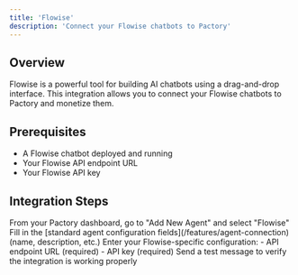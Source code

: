 ```yaml
---
title: 'Flowise'
description: 'Connect your Flowise chatbots to Pactory'
---
```


## Overview

Flowise is a powerful tool for building AI chatbots using a drag-and-drop interface. This integration allows you to connect your Flowise chatbots to Pactory and monetize them.

## Prerequisites

- A Flowise chatbot deployed and running
- Your Flowise API endpoint URL
- Your Flowise API key

## Integration Steps

<Steps>
  <Step title="Access Integration">
    From your Pactory dashboard, go to "Add New Agent" and select "Flowise"
  </Step>
  <Step title="Configure Basic Settings">
    Fill in the [standard agent configuration fields](/features/agent-connection) (name, description, etc.)
  </Step>
  <Step title="Configure Integration">
    Enter your Flowise-specific configuration:
    - API endpoint URL (required)
    - API key (required)

  </Step>
  <Step title="Test Connection">
    Send a test message to verify the integration is working properly
  </Step>
  <Step title="Share your agent and get paid based on usage!">
  </Step>
</Steps>
